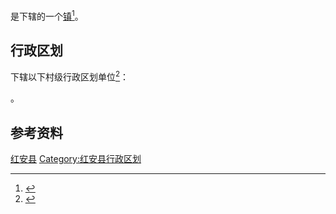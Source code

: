 {{中国乡级行政区|42/11/22/106/000}}

'''{{PAGENAMEBASE}}'''是{{PRC admin/fullname|42/11/22/106/000|3}}下辖的一个[[行政建制镇|镇]]<ref>{{PRC admin/ref sgc|{{PRC admin/parent|42/11/22/106/000}}}}</ref>。

== 行政区划 ==
{{PAGENAMEBASE}}下辖以下村级行政区划单位<ref>{{PRC admin/ref sgc|42/11/22/106/000}}</ref>：

{{PRC admin/children|42/11/22/106/000}}。

== 参考资料 ==
{{reflist}}

{{湖北省黄冈市红安县行政区划}}
{{湖北行政区划小作品}}
[[Category:黄冈建制镇|红安县]]
[[Category:红安县行政区划|Category:红安县行政区划]]